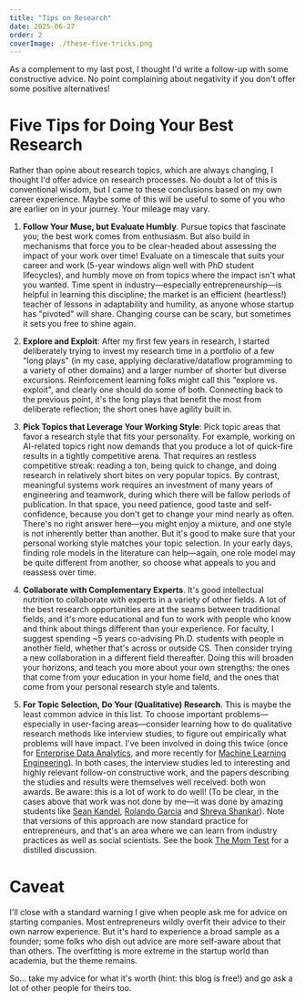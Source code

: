 ```yaml
---
title: "Tips on Research"
date: 2025-06-27
order: 2
coverImage: ./these-five-tricks.png
---
```


As a complement to my last post, I thought I'd write a follow-up with some constructive advice. 
No point complaining about negativity if you don't offer some positive alternatives!

# Five Tips for Doing Your Best Research

Rather than opine about research topics, which are always changing, I thought I'd offer advice on research processes. No doubt a lot of this is conventional wisdom, but I came to these conclusions based on my own career experience. Maybe some of this will be useful to some of you who are earlier on in your journey. Your mileage may vary.


1. **Follow Your Muse, but Evaluate Humbly**. Pursue topics that fascinate you; the best work comes from enthusiasm. But also build in mechanisms that force you to be clear-headed about assessing the impact of your work over time! Evaluate on a timescale that suits your career and work (5-year windows align well with PhD student lifecycles), and humbly move on from topics where the impact isn't what you wanted. Time spent in industry—especially entrepreneurship—is helpful in learning this discipline; the market is an efficient (heartless!) teacher of lessons in adaptability and humility, as anyone whose startup has "pivoted" will share. Changing course can be scary, but sometimes it sets you free to shine again.

2. **Explore and Exploit**: After my first few years in research, I started deliberately trying to invest my research time in a portfolio of a few "long plays" (in my case, applying declarative/dataflow programming to a variety of other domains) and a larger number of shorter but diverse excursions. Reinforcement learning folks might call this "explore vs. exploit", and clearly one should do some of both. Connecting back to the previous point, it's the long plays that benefit the most from deliberate reflection; the short ones have agility built in.

3. **Pick Topics that Leverage Your Working Style**: Pick topic areas that favor a research style that fits your personality. For example, working on AI-related topics right now demands that you produce a lot of quick-fire results in a tightly competitive arena. That requires an restless competitive streak: reading a ton, being quick to change, and doing research in relatively short bites on very popular topics. By contrast, meaningful systems work requires an investment of many years of engineering and teamwork, during which there will be fallow periods of publication. In that space, you need patience, good taste and self-confidence, because you don't get to change your mind nearly as often. There's no right answer here—you might enjoy a mixture, and one style is not inherently better than another. But it's good to make sure that your personal working style matches your topic selection. In your early days, finding role models in the literature can help—again, one role model may be quite different from another, so choose what appeals to you and reassess over time.

4. **Collaborate with Complementary Experts**. It's good intellectual nutrition to collaborate with experts in a variety of other fields. A lot of the best research opportunities are at the seams between traditional fields, and it's more educational and fun to work with people who know and think about things different than your experience.
For faculty, I suggest spending ~5 years co-advising Ph.D. students with people in another field, whether that's across or outside CS. Then consider trying a new collaboration in a different field thereafter. 
Doing this will broaden your horizons, and teach you more about your own strengths: the ones that come from your education in your home field, and the ones that come from your personal research style and talents.

5. **For Topic Selection, Do Your (Qualitative) Research**. This is maybe the least common advice in this list. To choose important problems—especially in user-facing areas—consider learning how to do qualitative research methods like interview studies, to figure out empirically what problems will have impact. I've been involved in doing this twice (once for [Enterprise Data Analytics](http://vis.stanford.edu/files/2012-EnterpriseAnalysisInterviews-VAST.pdf), and more recently for [Machine Learning Engineering](https://dl.acm.org/doi/abs/10.1145/3653697)). In both cases, the interview studies led to interesting and highly relevant follow-on constructive work, and the papers describing the studies and results were themselves well received: both won awards. Be aware: this is a lot of work to do well! (To be clear, in the cases above that work was not done by me—it was done by amazing students like [Sean Kandel](https://en.wikipedia.org/wiki/Sean_Kandel), [Rolando Garcia](https://rlnsanz.github.io/) and [Shreya Shankar](https://www.sh-reya.com/)).  Note that versions of this approach are now standard practice for entrepreneurs, and that's an area where we can learn from industry practices as well as social scientists. See the book [The Mom Test](https://www.momtestbook.com/) for a distilled discussion.

# Caveat
I'll close with a standard warning I give when people ask me for advice on starting companies. Most entrepreneurs wildly overfit their advice to their own narrow experience. But it's hard to experience a broad sample as a founder; some folks who dish out advice are more self-aware about that than others. The overfitting is more extreme in the startup world than academia, but the theme remains. 

So... take my advice for what it's worth (hint: this blog is free!) and go ask a lot of other people for theirs too.
